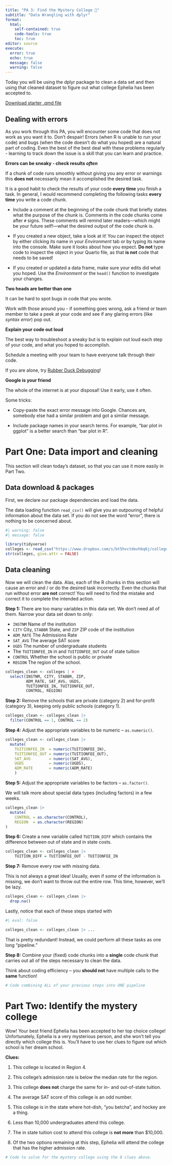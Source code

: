 ```yaml
---
title: "PA 3: Find the Mystery College 🏫"
subtitle: "Data Wrangling with dplyr"
format: 
  html:
    self-contained: true
    code-tools: true
    toc: true
editor: source
execute: 
  error: true
  echo: true
  message: false
  warning: false
---
```


Today you will be using the dplyr package to clean a data set and then using that cleaned dataset to figure out what college Ephelia has been accepted to.

[Download starter .qmd file](PA3-find-the-mystery-college)

::: {.callout-tip collapse="true"}

## Dealing with errors

As you work through this PA, you will encounter some code that does not work as you want it to. Don't despair! Errors (when R is unable to run your code) and bugs (when the code doesn't do what you hoped) are a natural part of coding. Even the best of the best deal with these problems regularly - learning to track down the issue is a skill that you can learn and practice.

**Errors can be sneaky - check results *often***

If a chunk of code runs smoothly without giving you any error or warnings this **does not** necessarily mean it accomplished the desired task.

It is a good habit to check the results of your code **every time** you finish a task. In general, I would recommend completing the following tasks **every time** you write a code chunk.

-   Include a comment at the beginning of the code chunk that briefly states what the purpose of the chunk is. Comments in the code chunks come after `#` signs. These comments will remind later readers---which might be your future self!---what the desired output of the code chunk is.

-   If you created a new object, take a look at it! You can inspect the object by either clicking its name in your *Environment* tab or by typing its name into the console. Make sure it looks about how you expect. **Do not** type code to inspect the object in your Quarto file, as that **is not** code that needs to be saved!

-   If you created or updated a data frame, make sure your edits did what you hoped. Use the *Environment* or the `head()` function to investigate your changes.

**Two heads are better than one**

It can be hard to spot bugs in code that you wrote.

Work with those around you - if something goes wrong, ask a friend or team member to take a peek at your code and see if any glaring errors (like *syntax error*) pop out.

**Explain your code out loud**

The best way to troubleshoot a sneaky but is to explain out loud each step of your code, and what you hoped to accomplish.

Schedule a meeting with your team to have everyone talk through their code.

If you are alone, try [Rubber Duck Debugging](https://en.wikipedia.org/wiki/Rubber_duck_debugging)!

**Google is your friend**

The whole of the internet is at your disposal! Use it early, use it often.

Some tricks:

-   Copy-paste the exact error message into Google. Chances are, somebody else had a similar problem and got a similar message.

-   Include package names in your search terms. For example, "bar plot in ggplot" is a better search than "bar plot in R".

:::


# Part One: Data import and cleaning

This section will clean today's dataset, so that you can use it more easily in Part Two.

## Data download & packages

First, we declare our package dependencies and load the data.


::: callout-warning
The data loading function `read_csv()` will give you an outpouring of helpful information about the data set. If you do not see the word "error", there is nothing to be concerned about.
:::

```r
#| warning: false
#| message: false

library(tidyverse)
colleges <- read_csv("https://www.dropbox.com/s/bt5hvctdevhbq6j/colleges.csv?dl=1")
str(colleges, give.attr = FALSE)
```

## Data cleaning

Now we will clean the data. Alas, each of the R chunks in this section will cause an error and / or do the desired task incorrectly. Even the chunks that run without error **are not** correct! You will need to find the mistake and correct it to complete the intended action.

**Step 1:** There are too many variables in this data set. We don't need all of them. Narrow your data set down to only:

-   `INSTNM` Name of the institution
-   `CITY` City, `STABBR` State, and `ZIP` ZIP code of the institution
-   `ADM_RATE` The Admissions Rate
-   `SAT_AVG` The average SAT score
-   `UGDS` The number of undergraduate students
-    The `TUITIONFEE_IN` in and `TUITIONFEE_OUT` out of state tuition
-   `CONTROL` Whether the school is public or private
-   `REGION` The region of the school.

```r
colleges_clean <- colleges | >  
  select(INSTNM, CITY, STABBR, ZIP,
         ADM_RATE, SAT_AVG, UGDS,
         TUITIONFEE_IN, TUITIONFEE_OUT,
         CONTROL, REGION) 
```

**Step 2:** Remove the schools that are private (category 2) and for-profit (category 3), keeping only public schools (category 1).

```r
colleges_clean <- colleges_clean |> 
  filter(CONTROL == 1, CONTROL == 2) 
```

**Step 4:** Adjust the appropriate variables to be numeric -- `as.numeric()`.

```r
colleges_clean <- colleges_clean |> 
  mutate(
    TUITIONFEE_IN  = numeric(TUITIONFEE_IN),
    TUITIONFEE_OUT = numeric(TUITIONFEE_OUT),
    SAT_AVG        = numeric(SAT_AVG),
    UGDS           = numeric(UGDS),
    ADM_RATE       = numeric(ADM_RATE)
    ) 
```

**Step 5:** Adjust the appropriate variables to be factors -- `as.factor()`.

::: callout-note
We will talk more about special data types (including factors) in a few weeks. 
:::

```r
colleges_clean |>
  mutate(
    CONTROL = as.character(CONTROL),
    REGION  = as.character(REGION)
)
```

**Step 6:** Create a new variable called `TUITION_DIFF` which contains the difference between out of state and in state costs.

```r
colleges_clean <- colleges_clean |> 
    TUITION_DIFF = TUITIONFEE_OUT - TUITIONFEE_IN
```

**Step 7:** Remove every row with missing data.

::: callout-warning
This is not always a great idea! Usually, even if *some* of the information is missing, we don't want to throw out the entire row. This time, however, we'll be lazy.
:::

```r
colleges_clean <- colleges_clean |> 
  drop.na()
```

Lastly, notice that each of these steps started with

```r
#| eval: false

colleges_clean <- colleges_clean |> ...
```

That is pretty redundant! Instead, we could perform all these tasks as one long "pipeline."

**Step 8:** Combine your (fixed) code chunks into a **single** code chunk that carries out all of the steps necessary to clean the data.

::: callout-tip
Think about coding efficiency -- you **should not** have multiple calls to the **same** function!
:::

```r
# Code combining ALL of your previous steps into ONE pipeline


```

# Part Two: Identify the mystery college

Wow! Your best friend Ephelia has been accepted to her top choice college! Unfortunately, Ephelia is a very mysterious person, and she won't tell you directly which college this is. You'll have to use her clues to figure out which school is her dream school.

**Clues:**

1.  This college is located in Region 4.

2.  This college's admission rate is below the median rate for the region.

3.  This college **does not** charge the same for in- and out-of-state tuition.

4.  The average SAT score of this college is an odd number.

5.  This college is in the state where hot-dish, "you betcha", and hockey are a thing.

6.  Less than 10,000 undergraduates attend this college.

7.  The in state tuition cost to attend this college is **not more** than $10,000.

8.  Of the two options remaining at this step, Ephelia will attend the college that has the higher admission rate.

```r
# Code to solve for the mystery college using the 8 clues above.

```
